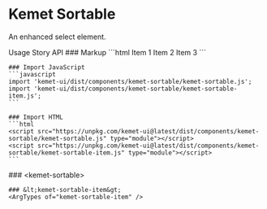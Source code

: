 
<Meta of={stories} />

# Kemet Sortable

An enhanced select element.

<kemet-tabs divider panel-effect="stacked">
  <kemet-tab slot="tab">Usage</kemet-tab>
  <kemet-tab slot="tab">Story</kemet-tab>
  <kemet-tab slot="tab">API</kemet-tab>
  <kemet-tab-panel slot="panel">
    ### Markup
    ```html
    <kemet-sortable>
      <kemet-sortable-item>Item 1</kemet-sortable-item>
      <kemet-sortable-item>Item 2</kemet-sortable-item>
      <kemet-sortable-item>Item 3</kemet-sortable-item>
    </kemet-sortable>
    ```

    ### Import JavaScript
    ```javascript
    import 'kemet-ui/dist/components/kemet-sortable/kemet-sortable.js';
    import 'kemet-ui/dist/components/kemet-sortable/kemet-sortable-item.js';
    ```

    ### Import HTML
    ```html
    <script src="https://unpkg.com/kemet-ui@latest/dist/components/kemet-sortable/kemet-sortable.js" type="module"></script>
    <script src="https://unpkg.com/kemet-ui@latest/dist/components/kemet-sortable/kemet-sortable-item.js" type="module"></script>
    ```
  </kemet-tab-panel>
  <kemet-tab-panel slot="panel">
    <Canvas of={stories.Standard}  />
    <Controls of={stories.Standard} />
  </kemet-tab-panel>
  <kemet-tab-panel slot="panel">
    ### &lt;kemet-sortable&gt;
    <ArgTypes of="kemet-sortable" />

    ### &lt;kemet-sortable-item&gt;
    <ArgTypes of="kemet-sortable-item" />
  </kemet-tab-panel>
</kemet-tabs>
